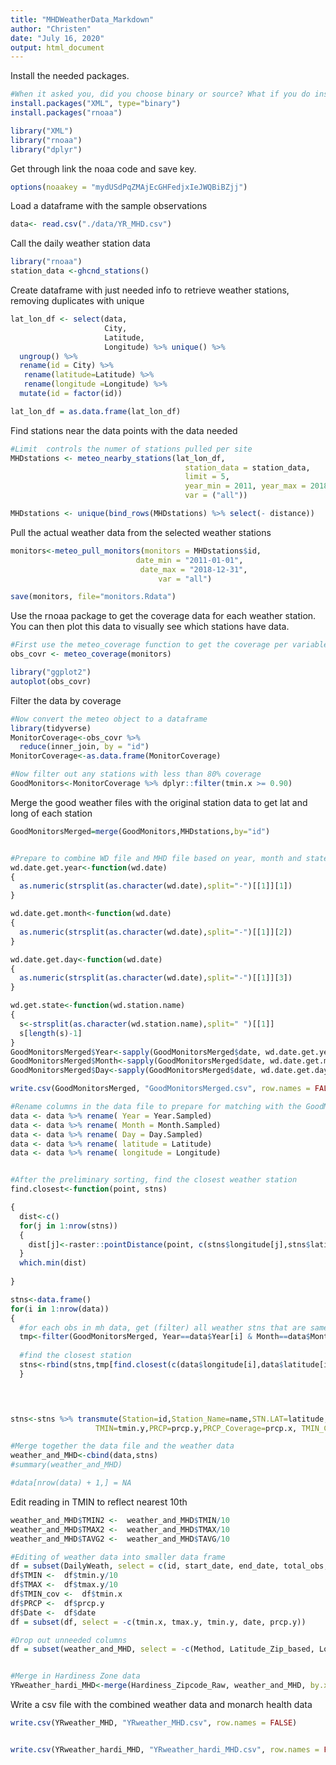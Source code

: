 ```yaml
---
title: "MHDWeatherData_Markdown"
author: "Christen"
date: "July 16, 2020"
output: html_document
---
```


Install the needed packages. 
```r
#When it asked you, did you choose binary or source? What if you do install.packages("XML", type="binary"). You are probably fine with the pre-compiled binary version. - MrFlick
install.packages("XML", type="binary")
install.packages("rnoaa")

library("XML")
library("rnoaa")
library("dplyr") 
```

Get through link the noaa code and save key. 
```r
options(noaakey = "mydUSdPqZMAjEcGHFedjxIeJWQBiBZjj")
```

Load a dataframe with the sample observations 
```r
data<- read.csv("./data/YR_MHD.csv")

```

Call the daily weather station data 
```r
library("rnoaa")
station_data <-ghcnd_stations() 
```

Create dataframe with just needed info to retrieve weather stations, removing duplicates with unique 
```r
lat_lon_df <- select(data,
                     City,
                     Latitude,
                     Longitude) %>% unique() %>%
  ungroup() %>%
  rename(id = City) %>%
   rename(latitude=Latitude) %>%
   rename(longitude =Longitude) %>%
  mutate(id = factor(id))

lat_lon_df = as.data.frame(lat_lon_df)

```

Find stations near the data points with the data needed 
```r
#Limit  controls the numer of stations pulled per site
MHDstations <- meteo_nearby_stations(lat_lon_df,
                                       station_data = station_data,
                                       limit = 5,
                                       year_min = 2011, year_max = 2018,
                                       var = ("all"))

MHDstations <- unique(bind_rows(MHDstations) %>% select(- distance))

```

Pull the actual weather data from the selected weather stations 
```r
monitors<-meteo_pull_monitors(monitors = MHDstations$id,
                            date_min = "2011-01-01", 
                             date_max = "2018-12-31", 
                                 var = "all")

save(monitors, file="monitors.Rdata")
```


Use the rnoaa package to get the coverage data for each weather station. You can then plot this data to visually see which stations have data. 
```r
#First use the meteo_coverage function to get the coverage per variable
obs_covr <- meteo_coverage(monitors)

library("ggplot2")
autoplot(obs_covr)
```

Filter the data by coverage 

```r

#Now convert the meteo object to a dataframe
library(tidyverse)
MonitorCoverage<-obs_covr %>%
  reduce(inner_join, by = "id")
MonitorCoverage<-as.data.frame(MonitorCoverage)

#Now filter out any stations with less than 80% coverage 
GoodMonitors<-MonitorCoverage %>% dplyr::filter(tmin.x >= 0.90)

```

Merge the good weather files with the original station data to get lat and long of each station 
```r
GoodMonitorsMerged=merge(GoodMonitors,MHDstations,by="id")



```




```r

#Prepare to combine WD file and MHD file based on year, month and state 
wd.date.get.year<-function(wd.date)
{
  as.numeric(strsplit(as.character(wd.date),split="-")[[1]][1])
}

wd.date.get.month<-function(wd.date)
{
  as.numeric(strsplit(as.character(wd.date),split="-")[[1]][2])
}

wd.date.get.day<-function(wd.date)
{
  as.numeric(strsplit(as.character(wd.date),split="-")[[1]][3])
}

wd.get.state<-function(wd.station.name)
{
  s<-strsplit(as.character(wd.station.name),split=" ")[[1]]
  s[length(s)-1]
}
GoodMonitorsMerged$Year<-sapply(GoodMonitorsMerged$date, wd.date.get.year)
GoodMonitorsMerged$Month<-sapply(GoodMonitorsMerged$date, wd.date.get.month)
GoodMonitorsMerged$Day<-sapply(GoodMonitorsMerged$date, wd.date.get.day)

write.csv(GoodMonitorsMerged, "GoodMonitorsMerged.csv", row.names = FALSE)
```


```r
#Rename columns in the data file to prepare for matching with the GoodMOnitorsMerged files
data <- data %>% rename( Year = Year.Sampled)
data <- data %>% rename( Month = Month.Sampled) 
data <- data %>% rename( Day = Day.Sampled) 
data <- data %>% rename( latitude = Latitude) 
data <- data %>% rename( longitude = Longitude) 


#After the preliminary sorting, find the closest weather station
find.closest<-function(point, stns)

{
  dist<-c()
  for(j in 1:nrow(stns))
  {
    dist[j]<-raster::pointDistance(point, c(stns$longitude[j],stns$latitude[j]),lonlat=TRUE)
  }
  which.min(dist)
  
}

stns<-data.frame()
for(i in 1:nrow(data))
{
  #for each obs in mh data, get (filter) all weather stns that are same year, month, state
  tmp<-filter(GoodMonitorsMerged, Year==data$Year[i] & Month==data$Month[i] & Day==data$Day[i]) 
        
  #find the closest station
  stns<-rbind(stns,tmp[find.closest(c(data$longitude[i],data$latitude[i]),tmp),])
  }



  
stns<-stns %>% transmute(Station=id,Station_Name=name,STN.LAT=latitude,STN.LON=longitude, 
                   TMIN=tmin.y,PRCP=prcp.y,PRCP_Coverage=prcp.x, TMIN_Coverage=tmin.x, TMAX= tmax.y, TAVG = tavg.y)

#Merge together the data file and the weather data 
weather_and_MHD<-cbind(data,stns)
#summary(weather_and_MHD)

#data[nrow(data) + 1,] = NA 

```

Edit reading in TMIN to reflect nearest 10th 
```r
weather_and_MHD$TMIN2 <-  weather_and_MHD$TMIN/10
weather_and_MHD$TMAX2 <-  weather_and_MHD$TMAX/10
weather_and_MHD$TAVG2 <-  weather_and_MHD$TAVG/10

#Editing of weather data into smaller data frame  
df = subset(DailyWeath, select = c(id, start_date, end_date, total_obs, tmin.x, tmax.y, tmin.y, date, PRCP= prcp.y))
df$TMIN <-  df$tmin.y/10
df$TMAX <-  df$tmax.y/10
df$TMIN_cov <-  df$tmin.x
df$PRCP <-  df$prcp.y
df$Date <-  df$date
df = subset(df, select = -c(tmin.x, tmax.y, tmin.y, date, prcp.y))

#Drop out unneeded columns 
df = subset(weather_and_MHD, select = -c(Method, Latitude_Zip_based, Longitude_Zip_based, TMIN, TMAX, TAVG, PRCP_Coverage, City.State) )


#Merge in Hardiness Zone data 
YRweather_hardi_MHD<-merge(Hardiness_Zipcode_Raw, weather_and_MHD, by.x="zipcode", by.y="Zipcode")
```

Write a csv file with the combined weather data and monarch health data 
```r
write.csv(YRweather_MHD, "YRweather_MHD.csv", row.names = FALSE)


write.csv(YRweather_hardi_MHD, "YRweather_hardi_MHD.csv", row.names = FALSE)

```

